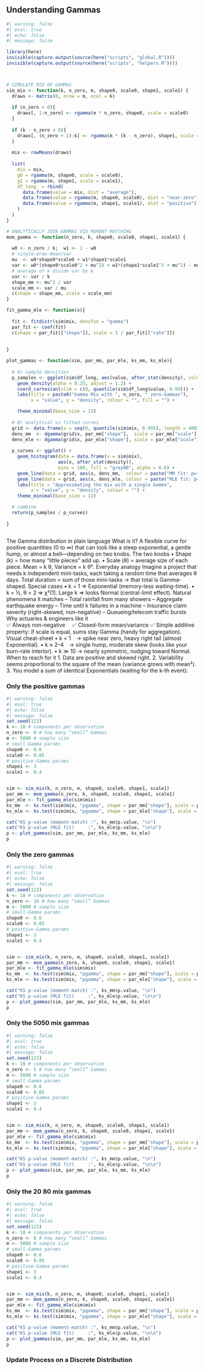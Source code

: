 ## Understanding Gammas {#sec-energy-intro .unnumbered}



```r
#| warning: false
#| eval: true
#| echo: false
#| message: false

library(here)
invisible(capture.output(source(here("scripts", "global.R"))))
invisible(capture.output(source(here("scripts", "helpers.R"))))



# SIMULATE MIX OF GAMMAS
sim_mix <- function(k, n_zero, m, shape0, scale0, shape1, scale1) {
  draws <- matrix(0, nrow = m, ncol = k)
  
  if (n_zero > 0){
    draws[, 1:n_zero] <- rgamma(m * n_zero, shape0, scale = scale0)
  }
    
  if (k - n_zero > 0){
    draws[, (n_zero + 1):k] <- rgamma(m * (k - n_zero), shape1, scale = scale1)
  }
    
  mix <- rowMeans(draws)
  
  list(
    mix = mix,
    g0 = rgamma(m, shape0, scale = scale0),
    g1 = rgamma(m, shape1, scale = scale1),
    df_long  = rbind(
      data.frame(value = mix, dist = "average"),
      data.frame(value = rgamma(m, shape0, scale0), dist = "near-zero"),
      data.frame(value = rgamma(m, shape1, scale1), dist = "positive")
    )
  )
}

# ANALYTICALLY JOIN GAMMAS VIA MOMENT MATCHING
mom_gamma <- function(n_zero, k, shape0, scale0, shape1, scale1) {
  
  w0 <- n_zero / k;  w1 <- 1 - w0
  # single-draw mean/var
  mu  <- w0*shape0*scale0 + w1*shape1*scale1
  var <- w0*(shape0*scale0^2 + mu^2) + w1*(shape1*scale1^2 + mu^2) - mu^2
  # average of k divide var by k
  var <- var / k
  shape_mm <- mu^2 / var
  scale_mm <- var / mu
  c(shape = shape_mm, scale = scale_mm)
}

fit_gamma_mle <- function(x){
  
  fit <- fitdistr(sim$mix, densfun = "gamma")
  par_fit <- coef(fit)
  c(shape = par_fit[["shape"]], scale = 1 / par_fit[["rate"]])
  
  
}

plot_gammas <- function(sim, par_mm, par_mle, ks_mm, ks_mle){
  
  # A) sample densities
  p_samples <- ggplot(sim$df_long, aes(value, after_stat(density), colour = dist, fill = dist)) +
    geom_density(alpha = 0.25, adjust = 1.2) +
    coord_cartesian(xlim = c(0, quantile(sim$df_long$value, 0.99))) +
    labs(title = paste0("Gamma Mix with ", n_zero, " zero-Gammas"),
         x = "value", y = "density", colour = "", fill = "") +

    theme_minimal(base_size = 13)
  
  # B) analytical vs fitted curves
  grid <- data.frame(x = seq(0, quantile(sim$mix, 0.995), length = 400))
  dens_mm  <- dgamma(grid$x, par_mm["shape"],  scale = par_mm["scale"])
  dens_mle <- dgamma(grid$x, par_mle["shape"], scale = par_mle["scale"])
  
  p_curves <- ggplot() +
    geom_histogram(data = data.frame(x = sim$mix),
                   aes(x, after_stat(density)),
                   bins = 100, fill = "grey80", alpha = 0.6) +
    geom_line(data = grid, aes(x, dens_mm,  colour = paste("MM fit: p=",round(ks_mm$p.value, 2))), size = 1) +
    geom_line(data = grid, aes(x, dens_mle, colour = paste("MLE fit: p=",round(ks_mle$p.value, 2))), size = 1, linetype = 2) +
    labs(title = "Approximating the mix with a single Gamma",
         x = "value", y = "density", colour = "") +
    theme_minimal(base_size = 13)

  # combine
  return(p_samples / p_curves)
  
}



```



The Gamma distribution in plain language
What is it?	A flexible curve for positive quantities (0 to ∞) that can look like a steep exponential, a gentle hump, or almost a bell—depending on two knobs.
The two knobs	• Shape (k) = how many “little pieces” add up.
• Scale (θ) = average size of each piece.
Mean = k θ, Variance = k θ².
Everyday analogy	Imagine a project that needs k independent mini-tasks, each taking a random time that averages θ days. Total duration = sum of those mini-tasks → that total is Gamma-shaped.
Special cases	• k = 1 ⇒ Exponential (memory-less waiting-time).
• k = ½, θ = 2 ⇒ χ²(1). Large k ⇒ looks Normal (central-limit effect).
Natural phenomena it matches	– Total rainfall from many showers
– Aggregate earthquake energy
– Time until k failures in a machine
– Insurance claim severity (right-skewed, non-negative)
– Queueing/telecom traffic bursts
Why actuaries & engineers like it	
✅ Always non-negative 
✅ Closed-form mean/variance
✅ Simple additive property: if scale is equal, sums stay Gamma (handy for aggregation).
Visual cheat-sheet	• k < 1 → spike near zero, heavy right tail (almost Exponential).
• k ≈ 2–4 → single hump, moderate skew (looks like your burn-rate interior).
• k ≫ 10 → nearly symmetric, nudging toward Normal.
When to reach for it	1. Data are positive and skewed right.
2. Variability seems proportional to the square of the mean (variance grows with mean²).
3. You model a sum of identical Exponentials (waiting for the k-th event).





### Only the positive gammas

```r
#| warning: false
#| eval: true
#| echo: false
#| message: false
set.seed(123)
k <- 10 # components per observation
n_zero <- 0 # how many “small” Gammas
m <- 5000 # sample size
# small-Gamma params
shape0 <- 0.6
scale0 <- 0.05
# positive-Gamma params
shape1 <- 3
scale1 <- 0.4


sim <- sim_mix(k, n_zero, m, shape0, scale0, shape1, scale1)
par_mm <- mom_gamma(n_zero, k, shape0, scale0, shape1, scale1)
par_mle <- fit_gamma_mle(sim$mix)
ks_mm  <- ks.test(sim$mix, "pgamma", shape = par_mm["shape"], scale = par_mm["scale"])
ks_mle <- ks.test(sim$mix, "pgamma", shape = par_mle["shape"], scale = par_mle["scale"])

cat("KS p-value (moment-match) :", ks_mm$p.value, "\n")
cat("KS p-value (MLE fit)     :", ks_mle$p.value, "\n\n")
p <- plot_gammas(sim, par_mm, par_mle, ks_mm, ks_mle)
p
```


### Only the zero gammas

```r
#| warning: false
#| eval: true
#| echo: false
#| message: false
set.seed(123)
k <- 10 # components per observation
n_zero <- 10 # how many “small” Gammas
m <- 5000 # sample size
# small-Gamma params
shape0 <- 0.6
scale0 <- 0.05
# positive-Gamma params
shape1 <- 3
scale1 <- 0.4


sim <- sim_mix(k, n_zero, m, shape0, scale0, shape1, scale1)
par_mm <- mom_gamma(n_zero, k, shape0, scale0, shape1, scale1)
par_mle <- fit_gamma_mle(sim$mix)
ks_mm  <- ks.test(sim$mix, "pgamma", shape = par_mm["shape"], scale = par_mm["scale"])
ks_mle <- ks.test(sim$mix, "pgamma", shape = par_mle["shape"], scale = par_mle["scale"])

cat("KS p-value (moment-match) :", ks_mm$p.value, "\n")
cat("KS p-value (MLE fit)     :", ks_mle$p.value, "\n\n")
p <- plot_gammas(sim, par_mm, par_mle, ks_mm, ks_mle)
p
```



### Only the 5050 mix gammas

```r
#| warning: false
#| eval: true
#| echo: false
#| message: false
set.seed(123)
k <- 10 # components per observation
n_zero <- 5 # how many “small” Gammas
m <- 5000 # sample size
# small-Gamma params
shape0 <- 0.6
scale0 <- 0.05
# positive-Gamma params
shape1 <- 3
scale1 <- 0.4


sim <- sim_mix(k, n_zero, m, shape0, scale0, shape1, scale1)
par_mm <- mom_gamma(n_zero, k, shape0, scale0, shape1, scale1)
par_mle <- fit_gamma_mle(sim$mix)
ks_mm  <- ks.test(sim$mix, "pgamma", shape = par_mm["shape"], scale = par_mm["scale"])
ks_mle <- ks.test(sim$mix, "pgamma", shape = par_mle["shape"], scale = par_mle["scale"])

cat("KS p-value (moment-match) :", ks_mm$p.value, "\n")
cat("KS p-value (MLE fit)     :", ks_mle$p.value, "\n\n")
p <- plot_gammas(sim, par_mm, par_mle, ks_mm, ks_mle)
p
```


### Only the 20 80 mix gammas

```r

#| warning: false
#| eval: true
#| echo: false
#| message: false
set.seed(123)
k <- 10 # components per observation
n_zero <- 8 # how many “small” Gammas
m <- 5000 # sample size
# small-Gamma params
shape0 <- 0.6
scale0 <- 0.05
# positive-Gamma params
shape1 <- 3
scale1 <- 0.4


sim <- sim_mix(k, n_zero, m, shape0, scale0, shape1, scale1)
par_mm <- mom_gamma(n_zero, k, shape0, scale0, shape1, scale1)
par_mle <- fit_gamma_mle(sim$mix)
ks_mm  <- ks.test(sim$mix, "pgamma", shape = par_mm["shape"], scale = par_mm["scale"])
ks_mle <- ks.test(sim$mix, "pgamma", shape = par_mle["shape"], scale = par_mle["scale"])

cat("KS p-value (moment-match) :", ks_mm$p.value, "\n")
cat("KS p-value (MLE fit)     :", ks_mle$p.value, "\n\n")
p <- plot_gammas(sim, par_mm, par_mle, ks_mm, ks_mle)
p
```

### Update Process on a Discrete Distribution

